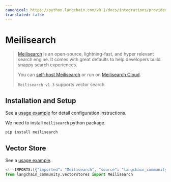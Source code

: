 ```yaml
---
canonical: https://python.langchain.com/v0.1/docs/integrations/providers/meilisearch
translated: false
---
```


# Meilisearch

> [Meilisearch](https://meilisearch.com) is an open-source, lightning-fast, and hyper
> relevant search engine.
> It comes with great defaults to help developers build snappy search experiences.
>
> You can [self-host Meilisearch](https://www.meilisearch.com/docs/learn/getting_started/installation#local-installation)
> or run on [Meilisearch Cloud](https://www.meilisearch.com/pricing).
>
>`Meilisearch v1.3` supports vector search.

## Installation and Setup

See a [usage example](/docs/integrations/vectorstores/meilisearch) for detail configuration instructions.

We need to install `meilisearch` python package.

```bash
pip install meilisearch
```

## Vector Store

See a [usage example](/docs/integrations/vectorstores/meilisearch).

```python
<!--IMPORTS:[{"imported": "Meilisearch", "source": "langchain_community.vectorstores", "docs": "https://api.python.langchain.com/en/latest/vectorstores/langchain_community.vectorstores.meilisearch.Meilisearch.html", "title": "Meilisearch"}]-->
from langchain_community.vectorstores import Meilisearch
```